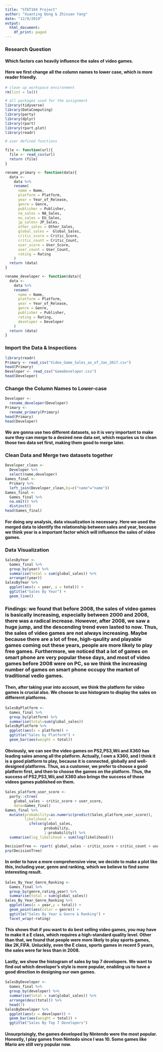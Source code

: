 ```yaml
---
title: "STAT184 Project"
author: "Xuanting Dong & Zhixuan Yang"
date: "12/9/2019"
output:
  html_document:
    df_print: paged
---
```



### Research Question
#### Which factors can heavily influence the sales of video games. 

#### Here we first change all the column names to lower case, which is more reader friendly. 

```r
# clean up workspace environment
rm(list = ls())

# all packages used for the assignment
library(tidyverse)
library(DataComputing)
library(party)
library(dplyr)
library(rpart)
library(rpart.plot)
library(readr)

# user defined functions

file <- function(url){
  file <- read_csv(url)
  return (file)
}

rename_primary <- function(data){
  data <-
    data %>%
    rename(
      name = Name,
      platform = Platform,
      year = Year_of_Release,
      genre = Genre,
      publisher = Publisher,
      na_sales = NA_Sales,
      eu_sales = EU_Sales,
      jp_sales= JP_Sales,
      other_sales = Other_Sales,
      global_sales =  Global_Sales,
      critic_score = Critic_Score,
      critic_count = Critic_Count,
      user_score = User_Score,
      user_count = User_Count,
      rating = Rating
    )
  return (data)
}

rename_developer <- function(data){
  data <-
    data %>%
    rename(
      name = Name,
      platform = Platform,
      year = Year_of_Release,
      genre = Genre,
      publisher = Publisher,
      rating = Rating,
      developer = Developer
    )
  return (data)
}
```

### Import the Data & Inspections

```r
library(readr)
Primary <- read_csv("Video_Game_Sales_as_of_Jan_2017.csv")
head(Primary)
Developer <- read_csv("GameDeveloper.csv")
head(Developer)
```


### Change the Column Names to Lower-case

```r
Developer <-
  rename_developer(Developer)
Primary <- 
  rename_primary(Primary)
head(Primary)
head(Developer)
```
#### We are gonna use two different datasets, so it is very important to make sure they can merge to a desired new data set, which requries us to clean those two data set first, making them good to merge later. 


### Clean Data and Merge two datasets together
```r
Developer_clean <-
  Developer %>%
  select(name,developer)
Games_final <-
  Primary %>%
  left_join(Developer_clean,by=c("name"="name"))
Games_final <-
  Games_final %>%
  na.omit() %>%
  distinct()
head(Games_final)
```


#### For doing any analysis, data visualization is necessary. Here we used the merged data to identify the relationship between sales and year, because we think year is a important factor which will influence the sales of video games. 

### Data Visualization
```r
SalesByYear <-
  Games_final %>%
  group_by(year) %>%
  summarise(total = sum(global_sales)) %>%
  arrange((year))
SalesByYear %>%
  ggplot(aes(x = year, y = total)) +
  ggtitle("Sales By Year") +
  geom_line()
```
### Findings: we found that before 2008, the sales of video games is basically increasing, especially between 2000 and 2008, there was a radical increase. However, after 2008, we saw a huge jump, and the descending trend even lasted to now. Thus, the sales of video games are not always increasing. Maybe because there are a lot of free, high-qaulity and  playable games coming out these years, people are more likely to play free games. Furthermore, we noticed that a lot of games on smart phone are very popular these days, and most of video games before 2008 were on PC, so we think the increasing number of games on smart phone occupy the market of traditional vedio games. 



#### Then, after taking year into account, we think the platform for video games is crucial also. We choose to use histogram to display the sales on differernt platforms. 
```r
SalesByPlatform <-
  Games_final %>%
  group_by(platform) %>%
  summarise(total=sum(global_sales))
SalesByPlatform %>%
  ggplot(aes(x = platform)) +
  ggtitle("Sales by Platform") +
  geom_bar(aes(weight = total))
```
#### Obviously, we can see the video games on PS2,PS3,Wii and X360 has leading sales among all the platform. Actually, I own a X360, and I think it is a good platform to play, because it is connected, globally and well-designed platforms. Thus, as a customer, we prefer to choose a good platform first, and then to choose the games on the platform. Thus, the success of PS2,PS3,Wii,and X360 also brings the success of those videos games published on them. 









```r
Sales_platform_user_score <-
  party::ctree(
    global_sales ~ critic_score + user_score,
    data=Games_final)
Games_final %>%
  mutate(probability=as.numeric(predict(Sales_platform_user_score)),
         likelihood =
           ifelse(global_sales,
                  probability,
                  1-probability)) %>%
  summarise(log_likelihood = sum(log(likelihood)))
```

```r
DecisionTree <- rpart( global_sales ~ critic_score + critic_count + user_score + user_count, data = Games_final)
prp(DecisionTree)
```
#### In order to have a more comprehensive view, we decide to make a plot like this, including year, genre and ranking, which we believe to find some interesting result. 

```r
Sales_By_Year_Genre_Ranking <-
  Games_final %>%
  group_by(genre,rating,year) %>%
  summarise(total = sum(global_sales))
Sales_By_Year_Genre_Ranking %>%
  ggplot(aes(x = year,y = total)) +
  geom_point(aes(color = genre)) +
  ggtitle("Sales By Year & Genre & Ranking") +
  facet_wrap(~rating)
```
#### This shows that if you want to do best selling video games, you may have to make it a E class, which requires a high-standard quality level. Other than that, we found that people were more likely to play sports games, like 2K,FIFA. Unluckily, even the E class, sports games in recent 5 years, the sales were far less than in 2008. 













#### Lastly, we show the histogram of sales by top 7 developers. We want to find out which developer's style is more popular, enabling us to have a good direction in designing our own games. 


```r
SalesByDeveloper <-
  Games_final %>%
  group_by(developer) %>%
  summarise(total = sum(global_sales)) %>%
  arrange(desc(total)) %>%
  head(7)
SalesByDeveloper %>%
  ggplot(aes(x = developer)) +
  geom_bar(aes(weight = total)) +
  ggtitle("Sales By Top 7 Developers")
```

#### Unsurprisingly, the games developed by Nintendo were the most popular. Honestly, I play games from Nintedo since I was 10. Some games like Mario are still very popular now. 











